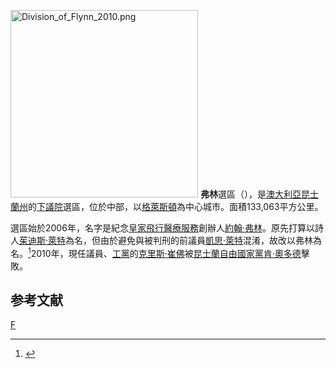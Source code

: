[[File:Division_of_Flynn_2010.png|300px]]
'''弗林'''選區（{{lang-en|Division of Flynn}}），是[[澳大利亞|澳大利亞]][[昆士蘭州|昆士蘭州]]的[[澳大利亞下議院|下議院]]選區，位於中部，以[[格萊斯頓_(昆士蘭州)|格萊斯頓]]為中心城市。面積133,063平方公里。

選區始於2006年，名字是紀念[[皇家飛行醫療服務|皇家飛行醫療服務]]創辦人[[約翰·弗林|約翰·弗林]]。原先打算以詩人[[茱迪斯·萊特|茱迪斯·萊特]]為名，但由於避免與被判刑的前議員[[凱思·萊特|凱思·萊特]]混淆，故改以弗林為名。<ref name="">
{{cite news
|publisher=[[澳洲廣播公司|澳洲廣播公司]]
|date=2006年9月12日
|title=Electoral seat named after flying doctors' founder
|url=http://www.abc.net.au/news/newsitems/200609/s1738544.htm
}}{{Dead link|date=2019年4月 |bot=InternetArchiveBot |fix-attempted=yes }}
</ref>2010年，現任議員、[[澳大利亞工黨|工黨]]的[[克里斯·崔佛|克里斯·崔佛]]被[[昆士蘭自由國家黨|昆士蘭自由國家黨]][[肯·奧多德|肯·奧多德]]擊敗。

==参考文献==
<div class="references-small">
<references></references>
</div>
[[Category:澳大利亞國會選區|F]]